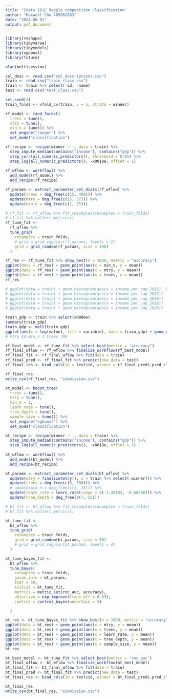 ---
title: "Stats 101C kaggle competition classification"
author: "Maxwell Chu 405962883"
date: "2024-08-01"
output: pdf_document
---

```{r}
library(reshape)
library(tidyverse)
library(tidymodels)
library(xgboost)
library(future)
```

```{r}
plan(multisession)
```


```{r}
col_desc <- read.csv("col_descriptions.csv")
train <- read.csv("train_class.csv")
train <- train %>% select(-id, -name)
test <- read.csv("test_class.csv")

set.seed(3)
train_folds <- vfold_cv(train, v = 5, strata = winner)
```


```{r}
rf_model <- rand_forest(
  trees = tune(),
  mtry = tune(),
  min_n = tune()) %>%
  set_engine("ranger") %>%
  set_mode("classification")

rf_recipe <- recipe(winner ~ ., data = train) %>%
  step_impute_median(contains("income"), contains("gdp")) %>%
  step_corr(all_numeric_predictors(), threshold = 0.95) %>%
  step_log(all_numeric_predictors(), -x0018e, offset = 1)
  
rf_wflow <- workflow() %>%
  add_model(rf_model) %>%
  add_recipe(rf_recipe)

rf_params <- extract_parameter_set_dials(rf_wflow) %>%
  update(trees = deg_free(c(15, 400))) %>%
  update(mtry = deg_free(c(15, 37))) %>%
  update(min_n = deg_free(c(1, 25)))
```

```{r}
# rf_fit <- rf_wflow %>% fit_resamples(resamples = train_folds)
# rf_fit %>% collect_metrics()
rf_tune_fit <- 
  rf_wflow %>%
  tune_grid(
    resamples = train_folds,
    # grid = grid_regular(rf_params, levels = 2)
    grid = grid_random(rf_params, size = 100)
  )
```

```{r}
rf_res <- rf_tune_fit %>% show_best(n = 1000, metric = "accuracy")
ggplot(data = rf_res) + geom_point(aes(x = min_n, y = mean))
ggplot(data = rf_res) + geom_point(aes(x = mtry, y = mean))
ggplot(data = rf_res) + geom_point(aes(x = trees, y = mean))
rf_res
```


```{r}
# ggplot(data = train) + geom_histogram(aes(x = income_per_cap_2016), bins = 50)
# ggplot(data = train) + geom_histogram(aes(x = income_per_cap_2017))
# ggplot(data = train) + geom_histogram(aes(x = income_per_cap_2018))
# ggplot(data = train) + geom_histogram(aes(x = income_per_cap_2019))
# ggplot(data = train) + geom_histogram(aes(x = income_per_cap_2020))

train_gdp <- train %>% select(x0086e)
summary(train_gdp)
train_gdp <- melt(train_gdp)
ggplot(aes(x = log(value), fill = variable), data = train_gdp) + geom_density(alpha = 0.25) #+ scale_x_continuous(limits = c(NA, 3000000))
# mtry 14 min_n 1 trees 700
```

```{r}
rf_best_model <- rf_tune_fit %>% select_best(metric = "accuracy")
rf_final_wflow <- rf_wflow %>% finalize_workflow(rf_best_model)
rf_final_fit <- rf_final_wflow %>% fit(data = train)
rf_final_pred <- rf_final_fit %>% predict(new_data = test)
rf_final_res <- bind_cols(id = test$id, winner = rf_final_pred$.pred_class)
```

```{r}
rf_final_res
write_csv(rf_final_res, "submission.csv")
```

```{r}
bt_model <- boost_tree(
  trees = tune(),
  mtry = tune(),
  min_n = 2,
  learn_rate = tune(),
  tree_depth = tune(),
  sample_size = tune()) %>%
  set_engine("xgboost") %>%
  set_mode("classification")

bt_recipe <- recipe(winner ~ ., data = train) %>%
  step_impute_median(contains("income"), contains("gdp")) %>%
  step_log(all_numeric_predictors(), -x0018e, offset = 1)
  
bt_wflow <- workflow() %>%
  add_model(bt_model) %>%
  add_recipe(bt_recipe)

bt_params <- extract_parameter_set_dials(bt_wflow) %>%
  update(mtry = finalize(mtry(), x = train %>% select(-winner))) %>%
  update(trees = deg_free(c(5, 300))) %>%
  # update(min_n = deg_free(c(2, 15))) %>%
  update(learn_rate = learn_rate(range = c(-1.30103, -0.60206))) %>%
  update(tree_depth = deg_free(c(7, 15)))
```


```{r}
# bt_fit <- bt_wflow %>% fit_resamples(resamples = train_folds)
# bt_fit %>% collect_metrics()

bt_tune_fit <-
  bt_wflow %>%
  tune_grid(
    resamples = train_folds,
    grid = grid_random(bt_params, size = 50)
    # grid = grid_regular(bt_params, levels = 4)
  )

bt_tune_bayes_fit <- 
  bt_wflow %>%
  tune_bayes(
    resamples = train_folds,
    param_info = bt_params,
    iter = 50,
    initial = bt_tune_fit,
    metrics = metric_set(roc_auc, accuracy),
    objective = exp_improve(trade_off = 0.03),
    control = control_bayes(uncertain = 5)

  )
```

```{r}
bt_res <- bt_tune_bayes_fit %>% show_best(n = 1000, metric = "accuracy") #%>% filter(sample_size < 0.7)
ggplot(data = bt_res) + geom_point(aes(x = mtry, y = mean))
ggplot(data = bt_res) + geom_point(aes(x = trees, y = mean))
ggplot(data = bt_res) + geom_point(aes(x = learn_rate, y = mean))
ggplot(data = bt_res) + geom_point(aes(x = tree_depth, y = mean))
ggplot(data = bt_res) + geom_point(aes(x = sample_size, y = mean))
bt_res

```

```{r}
bt_best_model <- bt_tune_fit %>% select_best(metric = "roc_auc")
bt_final_wflow <- bt_wflow %>% finalize_workflow(bt_best_model)
bt_final_fit <- bt_final_wflow %>% fit(data = train)
bt_final_pred <- bt_final_fit %>% predict(new_data = test)
bt_final_res <- bind_cols(id = test$id, winner = bt_final_pred$.pred_class)
```

```{r}
bt_final_res
write_csv(bt_final_res, "submission.csv")
```